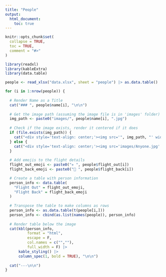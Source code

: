```yaml
---
title: "People"
output:
  html_document:
    toc: true
---
```


```r
knitr::opts_chunk$set(
  collapse = TRUE,
  toc = TRUE,
  comment = "#>"
)
```

```r
library(readxl)
library(kableExtra)
library(data.table)

people <- read_xlsx("data.xlsx", sheet = "people") |> as.data.table()
```


```r
for (i in 1:nrow(people)) {
  
  # Render Name as a Title
  cat("### ", people$name[i], "\n\n")
  
  # Get the image path (assuming the image file is in 'images' folder)
  img_path <- paste0("images/", people$name[i], ".jpg")
  
  # Check if the image exists, render it centered if it does
  if (file.exists(img_path)) {
    cat("<div style='text-align: center;'><img src='", img_path, "' width='150px' /></div>\n\n")
  } else {
    cat("<div style='text-align: center;'><img src='images/Anyone.jpg' width='150px' /></div>\n\n")
  }
  
  # Add emojis to the flight details
  flight_out_emoji <- paste0("✈️ ", people$flight_out[i])
  flight_back_emoji <- paste0("🛬 ", people$flight_back[i])

  # Create a table with person information
  person_info <- data.table(
    "Flight Out" = flight_out_emoji,
    "Flight Back" = flight_back_emoji
  )
  
  # Transpose the table to make columns as rows
  person_info <- as.data.table(t(people[i,]))
  person_info <- cbind(as.list(names(people)), person_info)
  
  # Render table below the image
  cat(kbl(person_info, 
          format = "html", 
          escape = F, 
          col.names = c("",""),
          full_width = F) |> 
      kable_styling() |> 
      column_spec(1, bold = TRUE), "\n\n")
  
  cat("---\n\n")
}
```
